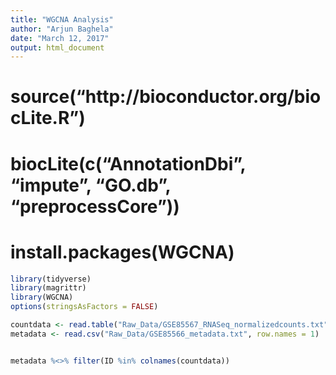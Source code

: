 ```yaml
---
title: "WGCNA Analysis"
author: "Arjun Baghela"
date: "March 12, 2017"
output: html_document
---
```

# source("http://bioconductor.org/biocLite.R") 
# biocLite(c("AnnotationDbi", "impute", "GO.db", "preprocessCore"))
# install.packages(WGCNA)

```r
library(tidyverse)
library(magrittr)
library(WGCNA)
options(stringsAsFactors = FALSE)

```

```r
countdata <- read.table("Raw_Data/GSE85567_RNASeq_normalizedcounts.txt", check.names = FALSE)
metadata <- read.csv("Raw_Data/GSE85566_metadata.txt", row.names = 1)


metadata %<>% filter(ID %in% colnames(countdata))


```

